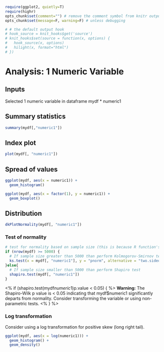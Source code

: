 ```r
require(ggplot2, quietly=T)
require(highr)
opts_chunk$set(comment="") # remove the comment symbol from knitr output
opts_chunk$set(message=F, warning=F) # unless debugging

# # the default output hook
# hook_source = knit_hooks$get('source')
# knit_hooks$set(source = function(x, options) {
#   hook_source(x, options)
#   hilight(x, format="html")
# })
```
# Analysis: 1 Numeric Variable

## Inputs

Selected 1 numeric variable in dataframe mydf
* numeric1

## Summary statistics

```r
summary(mydf[,"numeric1"])
```

## Index plot

```r
plot(mydf[, "numeric1"])
```


## Spread of values

```r
ggplot(mydf, aes(x = numeric1)) +
  geom_histogram()
```

```r
ggplot(mydf, aes(x = factor(1), y = numeric1)) +
  geom_boxplot()
```

## Distribution

```r
dkPlotNormality(mydf[, "numeric1"])
```

### Test of normality

```r
# test for normality based on sample size (this is because R function's limitation)
if (nrow(mydf) >= 5000) {
  # If sample size greater than 5000 than perform Kolmogorov-Smirnov test
  ks.test(x = mydf[, "numeric1"], y = "pnorm", alternative = "two.sided")
}else{
  # If sample size smaller than 5000 than perform Shapiro test
  shapiro.test(mydf[, "numeric1"])
}

```

<% if (shapiro.test(mydf$numeric1)$p.value < 0.05) { %>
**Warning:** The Shapiro-Wilk p value is < 0.05 indicating that mydf$numeric1 significantly departs from normality.
Consider transforming the variable or using non-parametric tests.
<% } %>

### Log transformation

Consider using a log transformation for positive skew (long right tail).

```r
ggplot(mydf, aes(x = log(numeric1))) +
  geom_histogram() +
  geom_density()
```

